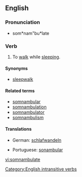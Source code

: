 ==English==

===Pronunciation===
* som*nam"bu*late

===Verb===
{{en-verb|somnambulat|ing}}

# {{intransitive}} To [[walk]] while [[sleep]]ing.

====Synonyms====
*[[sleepwalk]]

====Related terms====
* [[somnambular]]
* [[somnambulation]]
* [[somnambulator]]
* [[somnambulism]]

====Translations====
{{trans-top|to walk while sleeping}}
*German: [[schlafwandeln]]
{{trans-mid}}
*Portuguese: [[sonambular]]
{{trans-bottom}}

[[Category:English intransitive verbs]]

[[vi:somnambulate]]